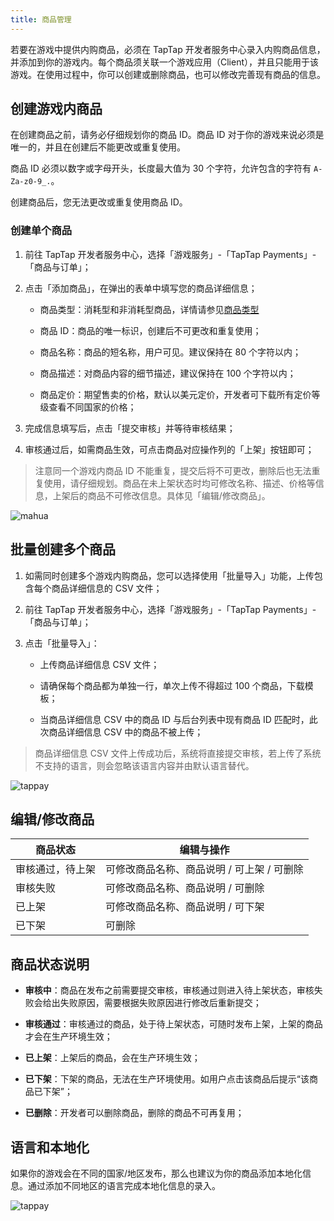 ```yaml
---
title: 商品管理
---
```


<head>
  <meta name="robots" content="noindex" />
</head>

若要在游戏中提供内购商品，必须在 TapTap 开发者服务中心录入内购商品信息，并添加到你的游戏内。每个商品须关联一个游戏应用（Client），并且只能用于该游戏。在使用过程中，你可以创建或删除商品，也可以修改完善现有商品的信息。

## 创建游戏内商品

在创建商品之前，请务必仔细规划你的商品 ID。商品 ID 对于你的游戏来说必须是唯一的，并且在创建后不能更改或重复使用。

商品 ID 必须以数字或字母开头，长度最大值为 30 个字符，允许包含的字符有 `A-Za-z0-9_.`。

创建商品后，您无法更改或重复使用商品 ID。

### 创建单个商品

1. 前往 TapTap 开发者服务中心，选择「游戏服务」-「TapTap Payments」-「商品与订单」；

2. 点击「添加商品」，在弹出的表单中填写您的商品详细信息；

    - 商品类型：消耗型和非消耗型商品，详情请参见[商品类型](./../../tds-tappay-product-description/#商品类型)

    - 商品 ID：商品的唯一标识，创建后不可更改和重复使用；

    - 商品名称：商品的短名称，用户可见。建议保持在 80 个字符以内；

    - 商品描述：对商品内容的细节描述，建议保持在 100 个字符以内；

    - 商品定价：期望售卖的价格，默认以美元定价，开发者可下载所有定价等级查看不同国家的价格；

3. 完成信息填写后，点击「提交审核」并等待审核结果；

4. 审核通过后，如需商品生效，可点击商品对应操作列的「上架」按钮即可；


> 注意同一个游戏内商品 ID 不能重复，提交后将不可更改，删除后也无法重复使用，请仔细规划。商品在未上架状态时均可修改名称、描述、价格等信息，上架后的商品不可修改信息。具体见「编辑/修改商品」。


![mahua](https://capacity-files.lcfile.com/GSpWNUzJ025ypkp42jD180Ko7u9wDiUA/add_sku.png)

## 批量创建多个商品

1. 如需同时创建多个游戏内购商品，您可以选择使用「批量导入」功能，上传包含每个商品详细信息的 CSV 文件；

2. 前往 TapTap 开发者服务中心，选择「游戏服务」-「TapTap Payments」-「商品与订单」；

3. 点击「批量导入」：

    - 上传商品详细信息 CSV 文件；

    - 请确保每个商品都为单独一行，单次上传不得超过 100 个商品，下载模板；

    - 当商品详细信息 CSV 中的商品 ID 与后台列表中现有商品 ID 匹配时，此次商品详细信息 CSV 中的商品不被上传；

> 商品详细信息 CSV 文件上传成功后，系统将直接提交审核，若上传了系统不支持的语言，则会忽略该语言内容并由默认语言替代。

![tappay](https://capacity-files.lcfile.com/6GwDJdk5zVDaVp1znwrPRUEx1TcmjQC5/add_sku_batch.png)

## 编辑/修改商品

|  商品状态   | 编辑与操作  |
|  ----  | ----  |
| 审核通过，待上架  | 可修改商品名称、商品说明 / 可上架 / 可删除 |
| 审核失败 | 可修改商品名称、商品说明 / 可删除 |
| 已上架  | 可修改商品名称、商品说明 / 可下架 |
| 已下架  | 可删除 |

## 商品状态说明

* __审核中__：商品在发布之前需要提交审核，审核通过则进入待上架状态，审核失败会给出失败原因，需要根据失败原因进行修改后重新提交；

* __审核通过__：审核通过的商品，处于待上架状态，可随时发布上架，上架的商品才会在生产环境生效；

* __已上架__：上架后的商品，会在生产环境生效；

* __已下架__：下架的商品，无法在生产环境使用。如用户点击该商品后提示“该商品已下架”；

* __已删除__：开发者可以删除商品，删除的商品不可再复用；

## 语言和本地化

如果你的游戏会在不同的国家/地区发布，那么也建议为你的商品添加本地化信息。通过添加不同地区的语言完成本地化信息的录入。

![tappay](https://capacity-files.lcfile.com/RuxW5n9niJRDFIVVAa2uOURPHbnpgx4F/product-multilingual.png)

